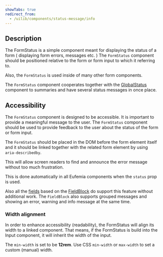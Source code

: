 ```yaml
---
showTabs: true
redirect_from:
  - /uilib/components/status-message/info
---
```



## Description

The FormStatus is a simple component meant for displaying the status of a form ( displaying form errors, messages etc. )
The `FormStatus` component should be positioned relative to the form or form input to which it referring to.

Also, the `FormStatus` is used inside of many other form components.

The `FormStatus` component cooperates together with the [GlobalStatus](/uilib/components/global-status) component to summaries and have several status messages in once place.

<FormStatusIcons />

## Accessibility

The `FormStatus` component is designed to be accessible. It is important to provide a meaningful message to the user. The `FormStatus` component should be used to provide feedback to the user about the status of the form or form input.

The `FormStatus` should be placed in the DOM before the form element itself and it should be linked together with the related form element by using `aria-describedby`.

This will allow screen readers to find and announce the error message without too much frustration.

This is done automatically in all Eufemia components when the `status` prop is used.

Also all the [fields](/uilib/extensions/forms/all-fields/) based on the [FieldBlock](/uilib/extensions/forms/create-component/FieldBlock) do support this feature without additional work. The `FieldBlock` also supports grouped messages and showing an error, warning and info message at the same time.

### Width alignment

In order to enhance accessibility (readability), the FormStatus will align its width to a linked component. That means, if the FormStatus is build into the Input component, it will inherit the width of the input.

The `min-width` is set to be **12rem**. Use CSS `min-width` or `max-width` to set a custom (manual) width.
